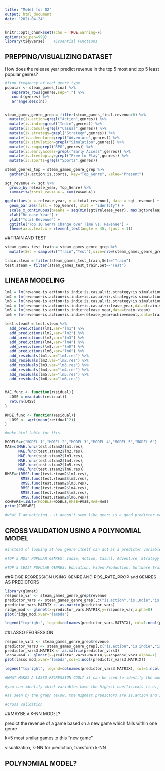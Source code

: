 ```yaml
---
title: "Model for Q2"
output: html_document
date: "2023-04-24"
---
```


```r
knitr::opts_chunk$set(echo = TRUE,warning=F)
options(scipen=999)
library(tidyverse)    #Essential Functions
```

## PREPPING/VISUALIZING DATASET

How does the release year predict revenue in the top 5 most and top 5 least popular genres?

```r
#find frequency of each genre type 
popular <- steam_games_final %>% 
   separate_rows(genres,sep=";") %>% 
   count(genres) %>%
   arrange(desc(n))


steam_games_genre_grep = filter(steam_games_final,revenue>0) %>%
  mutate(is.action=grepl("Action",genres)) %>%
  mutate(is.indie=grepl("Indie",genres)) %>%
  mutate(is.casual=grepl("Casual",genres)) %>%
  mutate(is.strategy=grepl("Strategy",genres)) %>%
  mutate(is.adventure=grepl("Adventure",genres)) %>%
  mutate(is.simulation=grepl("Simulation",genres)) %>%
  mutate(is.rpg=grepl("RPG",genres)) %>%
  mutate(is.earlyaccess=grepl("Early Access",genres)) %>%
  mutate(is.freetoplay=grepl("Free to Play",genres)) %>%
  mutate(is.sports=grepl("Sports",genres))

steam_genres_top = steam_games_genre_grep %>%
  gather(is.action:is.sports, key="Top_Genre", value="Present")

sgt_revenue <- sgt %>% 
  group_by(release_year, Top_Genre) %>% 
  summarize(total_revenue = sum(revenue))

ggplot(aes(x = release_year, y = total_revenue), data = sgt_revenue) + 
  geom_bar(aes(fill = Top_Genre), stat = "identity") +
  scale_x_continuous(breaks = seq(min(sgt$release_year), max(sgt$release_year), 1)) +
  xlab("Release Year") +
  ylab("Total Revenue") +
  ggtitle("Top 10 Genre Change over Time vs. Revenue") +
  theme(axis.text.x = element_text(angle = 45, hjust = 1))

```


##TRAIN AND TEST
```r
steam_games_test_train = steam_games_genre_grep %>%
  mutate(Set = sample(c("Train","Test"),size=nrow(steam_games_genre_grep),replace=TRUE,prob=c(0.8,0.2)))

train.steam = filter(steam_games_test_train,Set=="Train")
test.steam = filter(steam_games_test_train,Set=="Test")

```


## LINEAR MODELING
```r
lm1 = lm(revenue~is.action+is.indie+is.casual+is.strategy+is.simulation,data=train.steam)
lm2 = lm(revenue~is.action+is.indie+is.casual+is.strategy+is.simulation+is.rpg+is.earlyaccess+is.freetoplay+is.sports,data=train.steam)
lm3 = lm(revenue~is.action+is.indie+is.casual+is.strategy+is.simulation+release_year,data=train.steam)
lm4 = lm(revenue~is.action+is.indie+is.casual+release_year,data=train.steam)
lm5 = lm(revenue~is.action+is.indie+release_year,data=train.steam)
lm6 = lm(revenue~is.action+is.indie+release_year+achievements,data=train.steam)

test.steam2 = test.steam %>% 
  add_predictions(lm1,var="lm1") %>%
  add_predictions(lm2,var="lm2") %>%
  add_predictions(lm3,var="lm3") %>%
  add_predictions(lm4,var="lm4") %>%
  add_predictions(lm5,var="lm5") %>%
  add_predictions(lm6,var="lm6") %>%
  add_residuals(lm1,var="lm1.res") %>%
  add_residuals(lm2,var="lm2.res") %>%
  add_residuals(lm3,var="lm3.res") %>%
  add_residuals(lm4,var="lm4.res") %>%
  add_residuals(lm5,var="lm5.res") %>%
  add_residuals(lm6,var="lm6.res") 
  

MAE.func <- function(residual){
  LOSS = mean(abs(residual))
  return(LOSS)
}

RMSE.func <- function(residual){
  LOSS <- sqrt(mean(residual^2))
}

#make html table for this

MODELS=c("MODEL 1","MODEL 2","MODEL 3","MODEL 4","MODEL 5","MODEL 6")
MAE=c(MAE.func(test.steam2$lm1.res),
      MAE.func(test.steam2$lm2.res),
      MAE.func(test.steam2$lm3.res),
      MAE.func(test.steam2$lm4.res),
      MAE.func(test.steam2$lm5.res),
      MAE.func(test.steam2$lm6.res))
RMSE=c(RMSE.func(test.steam2$lm1.res),
       RMSE.func(test.steam2$lm2.res),
       RMSE.func(test.steam2$lm3.res),
       RMSE.func(test.steam2$lm4.res),
       RMSE.func(test.steam2$lm5.res),
       RMSE.func(test.steam2$lm6.res))
COMPARE=tibble(MODELS=MODELS,RMSE=RMSE,MAE=MAE)
print(COMPARE)

#what I am noticing - it doesn't seem like genre is a good predictor variable. This could also be attributed to the test and train set, which is skewing data. Because a majority of games are released after 2000, the train set could potentially have more recent releases compared to the test. Let's try cross validation on a polynomial model?
```


## CROSS VALIDATION USING A POLYNOMIAL MODEL
```r
#instead of looking at how genre itself can act as a predictor variable, maybe we can look at how revenue changes with number of achievements and release_year. We can look at the revenue with the top 5 most popular genres. The top 5 least popular genres would be interesting to look at because it directly impacts the production and marketing of certain games, but the dataset does not have enough observations for this.

#TOP 5 MOST POPULAR GENRES: Indie, Action, Casual, Adventure, Strategy

#TOP 5 LEAST POPULAR GENRES: Education, Video Production, Software Training, Audio Production, Web Publishing, 


```




##RIDGE REGRESSION USING GENRE AND POS_RATE_PROP and GENRES AS PREDICTORS 

```r
library(glmnet)
response_var <- steam_games_genre_grep$revenue
predictor_vars <- steam_games_genre_grep[,c("is.action","is.indie","is.casual","is.strategy","is.simulation","is.rpg","is.earlyaccess","is.freetoplay","is.sports","pos_rate_prop")]
predictor_vars.MATRIX <- as.matrix(predictor_vars)
ridge_mod <- glmnet(x=predictor_vars.MATRIX,y=response_var,alpha=0)
plot(ridge_mod,xvar="lambda")

legend("topright", legend=colnames(predictor_vars.MATRIX), col=1:ncol(predictor_vars.MATRIX), lwd=2)
```

##LASSO REGRESSION

```r
response_var3 <- steam_games_genre_grep$revenue
predictor_vars3 <- steam_games_genre_grep[,c("is.action","is.indie","is.casual","is.strategy","is.simulation","is.rpg","is.earlyaccess","is.freetoplay","is.sports","pos_rate_prop")]
predictor_vars3.MATRIX <- as.matrix(predictor_vars3)
lasso.mod <- glmnet(x=predictor_vars3.MATRIX,y=response_var3,alpha=1)
plot(lasso.mod,xvar="lambda",col=1:ncol(predictor_vars3.MATRIX))

legend("topright", legend=colnames(predictor_vars3.MATRIX), col=1:ncol(predictor_vars3.MATRIX), lwd=2)

#WHAT MAKES A LASSO REGRESSION COOL? it can be used to identify the most important variables that are predictive of your outcome variable, and can also help to prevent overfitting by reducing the impact of variables that may be less important.

#you can identify which variables have the highest coefficients (i.e., the most important predictors), and also see how the coefficients change as you increase the strength of the regularization penalty.

#as seen by the graph below, the highest predictors are is.action and is.indie. This makes sense because they are the most popular genres and should indicate 

#cross validation
```

##MAYBE A K-NN MODEL?

predict the revenue of a game based on a new game which falls within one genre

k=5 most similar games to this "new game"

visualization, k-NN for prediction, transform k-NN

## POLYNOMIAL MODEL?






